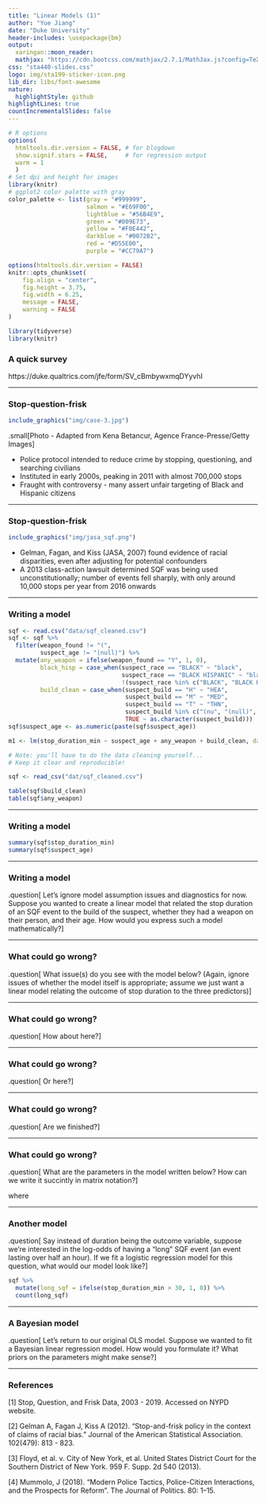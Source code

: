 ---
title: "Linear Models (1)"
author: "Yue Jiang"
date: "Duke University"
header-includes: \usepackage{bm}
output:
  xaringan::moon_reader:
  mathjax: "https://cdn.bootcss.com/mathjax/2.7.1/MathJax.js?config=TeX-MML-AM_HTMLorMML"
css: "sta440-slides.css"
logo: img/sta199-sticker-icon.png
lib_dir: libs/font-awesome
nature:
  highlightStyle: github
highlightLines: true
countIncrementalSlides: false
---

```{r setup, include=FALSE}
# R options
options(
  htmltools.dir.version = FALSE, # for blogdown
  show.signif.stars = FALSE,     # for regression output
  warm = 1
  )
# Set dpi and height for images
library(knitr)
# ggplot2 color palette with gray
color_palette <- list(gray = "#999999", 
                      salmon = "#E69F00", 
                      lightblue = "#56B4E9", 
                      green = "#009E73", 
                      yellow = "#F0E442", 
                      darkblue = "#0072B2", 
                      red = "#D55E00", 
                      purple = "#CC79A7")

options(htmltools.dir.version = FALSE)
knitr::opts_chunk$set(
	fig.align = "center",
	fig.height = 3.75,
	fig.width = 6.25,
	message = FALSE,
	warning = FALSE
)
```

```{r echo=FALSE, message=FALSE, warning=FALSE}
library(tidyverse)
library(knitr)
```

### A quick survey

https://duke.qualtrics.com/jfe/form/SV_cBmbywxmqDYyvhI

---

### Stop-question-frisk

```{r, out.width = "60%", eval=TRUE, echo=FALSE, warning = F, message = F}
include_graphics("img/case-3.jpg") 
```

.small[Photo - Adapted from Kena Betancur, Agence France-Presse/Getty Images]

- Police protocol intended to reduce crime by stopping, questioning, and 
searching civilians
- Instituted in early 2000s, peaking in 2011 with almost 700,000 stops
- Fraught with controversy - many assert unfair targeting of Black and Hispanic
citizens

---

### Stop-question-frisk

```{r, eval=TRUE, echo=FALSE, warning = F, message = F, out.width = "70%"}
include_graphics("img/jasa_sqf.png")
```

- Gelman, Fagan, and Kiss (JASA, 2007) found evidence of racial disparities,
even after adjusting for potential confounders
- A 2013 class-action lawsuit determined SQF was being used unconstitutionally; 
number of events fell sharply, with only around 10,000 stops per year from 
2016 onwards

---

### Writing a model

```{r, echo = F, message = F, warning = F}
sqf <- read.csv("data/sqf_cleaned.csv")
sqf <- sqf %>% 
  filter(weapon_found != "(",
         suspect_age != "(null)") %>% 
  mutate(any_weapon = ifelse(weapon_found == "Y", 1, 0),  
         black_hisp = case_when(suspect_race == "BLACK" ~ "black",
                                suspect_race == "BLACK HISPANIC" ~ "blackhisp",
                                !(suspect_race %in% c("BLACK", "BLACK HISPANIC")) ~ "nonblackhisp"),
         build_clean = case_when(suspect_build == "H" ~ "HEA",
                                 suspect_build == "M" ~ "MED",
                                 suspect_build == "T" ~ "THN",
                                 suspect_build %in% c("(nu", "(null)", "U", "XXX") ~ "OTHER",
                                 TRUE ~ as.character(suspect_build)))
sqf$suspect_age <- as.numeric(paste(sqf$suspect_age))

m1 <- lm(stop_duration_min ~ suspect_age + any_weapon + build_clean, data = sqf)
```

```{r, eval = F}
# Note: you'll have to do the data cleaning yourself...
# Keep it clear and reproducible!

sqf <- read_csv("dat/sqf_cleaned.csv")

```

```{r}
table(sqf$build_clean)
table(sqf$any_weapon)
```

---

### Writing a model

```{r}
summary(sqf$stop_duration_min)
summary(sqf$suspect_age)
```

---

### Writing a model

.question[
Let's ignore model assumption issues and diagnostics for now. Suppose you wanted
to create a linear model that related the stop duration of an SQF event to the
build of the suspect, whether they had a weapon on their person, and their age.
How would you express such a model mathematically?
]

---

### What could go wrong?

.question[
What issue(s) do you see with the model below? (Again, ignore issues of whether
the model itself is appropriate; assume we just want a linear model relating
the outcome of stop duration to the three predictors)
]

\begin{align*}
duration = build + weapon + age
\end{align*}

---

### What could go wrong?

.question[
How about here?
]

\begin{align*}
duration = \beta_1 build + \beta_2 weapon + \beta_3 age
\end{align*}

---

### What could go wrong?

.question[
Or here?
]

\begin{align*}
duration &= \beta_1 I(build = HEA) + \beta_2 I(build = MED) + \\
&\mathrel{\phantom{=}} \beta_3 I(build = OTHER) + \beta_4 weapon + \\
&\mathrel{\phantom{=}} \beta_5 age
\end{align*}

---

### What could go wrong?

.question[
Are we finished?
]

\begin{align*}
duration_i &= \beta_0 + \beta_1 I(build_i = HEA) + \beta_2 I(build_i = MED) + \\
&\mathrel{\phantom{=}} \beta_3 I(build_i = OTHER) + \beta_4 weapon_i + \\ 
&\mathrel{\phantom{=}} \beta_5 age_i
\end{align*}

---

### What could go wrong?

.question[
What are the parameters in the model written below? How can we write it 
succintly in matrix notation?
]

\begin{align*}
duration_i &= \beta_0 + \beta_1 I(build_i = HEA) + \beta_2 I(build_i = MED) + \\
&\mathrel{\phantom{=}} \beta_3 I(build_i = OTHER) + \beta_4 weapon_i + \\ 
&\mathrel{\phantom{=}} \beta_5 age_i + \epsilon_i
\end{align*}

where

\begin{align*}
\epsilon_i \stackrel{i.i.d.}{\sim} N(0, \sigma^2)
\end{align*}

---

### Another model

.question[
Say instead of duration being the outcome variable, suppose we're interested in
the log-odds of having a "long" SQF event (an event lasting over half an hour). 
If we fit a logistic regression model for this question, what would our model 
look like?
]

```{r}
sqf %>% 
  mutate(long_sqf = ifelse(stop_duration_min > 30, 1, 0)) %>% 
  count(long_sqf)
```

---

### A Bayesian model

.question[
Let's return to our original OLS model. Suppose we wanted to fit a Bayesian
linear regression model. How would you formulate it? What priors on the 
parameters might make sense?
]

---

### References

[1] Stop, Question, and Frisk Data, 2003 - 2019. Accessed on NYPD website.

[2] Gelman A, Fagan J, Kiss A (2012). "Stop-and-frisk policy in the context of 
claims of racial bias." Journal of the American Statistical Association. 
102(479): 813 - 823.

[3] Floyd, et al. v. City of New York, et al. United States District Court for
the Southern District of New York. 959 F. Supp. 2d 540 (2013).

[4] Mummolo, J (2018). "Modern Police Tactics, Police-Citizen Interactions, and 
the Prospects for Reform". The Journal of Politics. 80: 1–15.